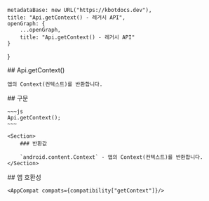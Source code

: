 
    metadataBase: new URL("https://kbotdocs.dev"),
    title: "Api.getContext() - 레거시 API",
    openGraph: {
        ...openGraph,
        title: "Api.getContext() - 레거시 API"
    }
}

<Section>
    ## Api.getContext()

    앱의 Context(컨텍스트)를 반환합니다.
</Section>
<Section>
    ## 구문

    ~~~js
    Api.getContext();
    ~~~

    <Section>
        ### 반환값

        `android.content.Context` - 앱의 Context(컨텍스트)를 반환합니다.
    </Section>
</Section>
<Section>
    ## 앱 호환성

    <AppCompat compats={compatibility["getContext"]}/>
</Section>
